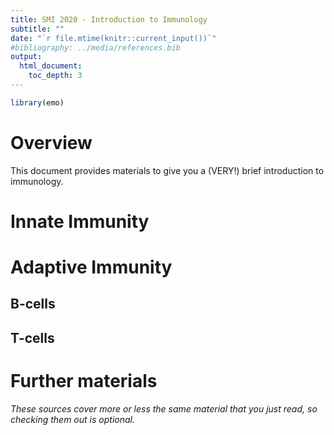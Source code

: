 ```yaml
---
title: SMI 2020 - Introduction to Immunology
subtitle: ""
date: "`r file.mtime(knitr::current_input())`"
#bibliography: ../media/references.bib
output: 
  html_document:
    toc_depth: 3
---
```


```r
library(emo)
```


# Overview
This document provides materials to give you a (VERY!) brief introduction to immunology.



# Innate Immunity



# Adaptive Immunity

## B-cells

## T-cells


# Further materials

_These sources cover more or less the same material that you just read, so checking them out is optional._



